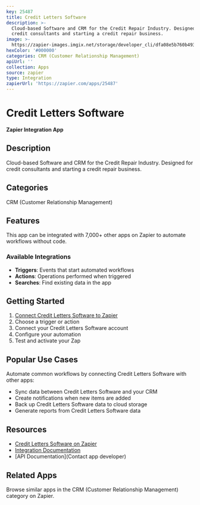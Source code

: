 ```yaml
---
key: 25487
title: Credit Letters Software
description: >-
  Cloud-based Software and CRM for the Credit Repair Industry. Designed for
  credit consultants and starting a credit repair business.
image: >-
  https://zapier-images.imgix.net/storage/developer_cli/dfa08e5b760b49321abb21bb16aa01fb_3.png?auto=format%2Ccompress&ixlib=python-3.0.0&q=50
hexColor: '#000000'
categories: CRM (Customer Relationship Management)
apiUrl: ''
collection: Apps
source: zapier
type: Integration
zapierUrl: 'https://zapier.com/apps/25487'
---
```

# Credit Letters Software

**Zapier Integration App**

## Description

Cloud-based Software and CRM for the Credit Repair Industry. Designed for credit consultants and starting a credit repair business.

## Categories

CRM (Customer Relationship Management)

## Features

This app can be integrated with 7,000+ other apps on Zapier to automate workflows without code.

### Available Integrations

- **Triggers**: Events that start automated workflows
- **Actions**: Operations performed when triggered
- **Searches**: Find existing data in the app

## Getting Started

1. [Connect Credit Letters Software to Zapier](https://zapier.com/apps/25487)
2. Choose a trigger or action
3. Connect your Credit Letters Software account
4. Configure your automation
5. Test and activate your Zap

## Popular Use Cases

Automate common workflows by connecting Credit Letters Software with other apps:

- Sync data between Credit Letters Software and your CRM
- Create notifications when new items are added
- Back up Credit Letters Software data to cloud storage
- Generate reports from Credit Letters Software data

## Resources

- [Credit Letters Software on Zapier](https://zapier.com/apps/25487)
- [Integration Documentation](https://zapier.com/apps/25487/integrations)
- [API Documentation](Contact app developer)

## Related Apps

Browse similar apps in the CRM (Customer Relationship Management) category on Zapier.
